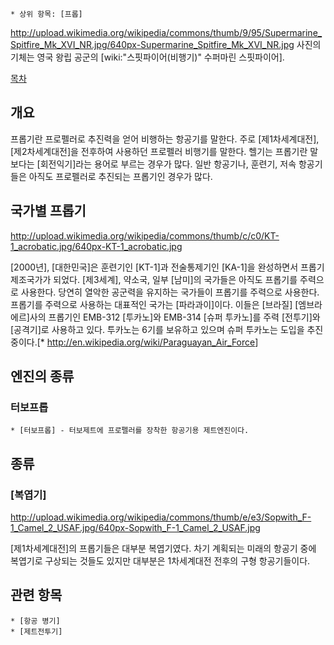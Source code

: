  * 상위 항목: [프롭]

http://upload.wikimedia.org/wikipedia/commons/thumb/9/95/Supermarine_Spitfire_Mk_XVI_NR.jpg/640px-Supermarine_Spitfire_Mk_XVI_NR.jpg
사진의 기체는 영국 왕립 공군의 [wiki:"스핏파이어(비행기)" 수퍼마린 스핏파이어].

[[목차]]

== 개요 ==
프롭기란 프로펠러로 추진력을 얻어 비행하는 항공기를 말한다. 주로 [제1차세계대전], [제2차세계대전]을 전후하여 사용하던 프로펠러 비행기를 말한다. 헬기는 프롭기란 말보다는 [회전익기]라는 용어로 부르는 경우가 많다. 일반 항공기나, 훈련기, 저속 항공기들은 아직도 프로펠러로 추진되는 프롭기인 경우가 많다. 

== 국가별 프롭기 ==
http://upload.wikimedia.org/wikipedia/commons/thumb/c/c0/KT-1_acrobatic.jpg/640px-KT-1_acrobatic.jpg

[2000년], [대한민국]은 훈련기인 [KT-1]과 전술통제기인 [KA-1]을 완성하면서 프롭기 제조국가가 되었다.  [제3세계], 약소국, 일부 [남미]의 국가들은 아직도 프롭기를 주력으로 사용한다. 당연히 열악한 공군력을 유지하는 국가들이 프롭기를 주력으로 사용한다. 프롭기를 주력으로 사용하는 대표적인 국가는 [파라과이]이다. 이들은 [브라질] [엠브라에르]사의 프롭기인 EMB-312 [투카노]와 EMB-314 [슈퍼 투카노]를 주력 [전투기]와 [공격기]로 사용하고 있다. 투카노는 6기를 보유하고 있으며 슈퍼 투카노는 도입을 추진 중이다.[* http://en.wikipedia.org/wiki/Paraguayan_Air_Force]

== 엔진의 종류 ==
=== 터보프롭 ===
 * [터보프롭] - 터보제트에 프로펠러를 장착한 항공기용 제트엔진이다.

== 종류 ==
=== [복엽기] ===
http://upload.wikimedia.org/wikipedia/commons/thumb/e/e3/Sopwith_F-1_Camel_2_USAF.jpg/640px-Sopwith_F-1_Camel_2_USAF.jpg

[제1차세계대전]의 프롭기들은 대부분 복엽기였다. 차기 계획되는 미래의 항공기 중에 복엽기로 구상되는 것들도 있지만 대부분은 1차세계대전 전후의 구형 항공기들이다.

== 관련 항목 ==
 * [항공 병기]
 * [제트전투기]
